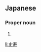==Japanese==
{{ja-kanjitab|ふみ|とし}}

===Proper noun===
{{ja-pos|proper|ふみとし}}

# {{given name|male|lang=ja|sort=ふみとし}}

[[li:史寿]]